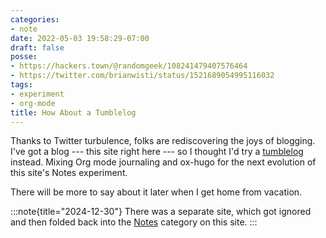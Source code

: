 ```yaml
---
categories:
- note
date: 2022-05-03 19:58:29-07:00
draft: false
posse:
- https://hackers.town/@randomgeek/108241479407576464
- https://twitter.com/brianwisti/status/1521689054995116032
tags:
- experiment
- org-mode
title: How About a Tumblelog
---
```


Thanks to Twitter turbulence, folks are rediscovering the joys of blogging.
I've got a blog --- this site right here --- so I thought I'd try a
[tumblelog][tumblelog] instead. Mixing Org mode journaling and ox-hugo for the
next evolution of this site's Notes experiment.

There will be more to say about it later when I get home from vacation.

:::note{title="2024-12-30"}
There was a separate site, which got ignored and then folded back into the [Notes][notes] category on this site.
:::


[tumblelog]: https://kottke.org/05/10/tumblelogs
[notes]: /categories/note/
